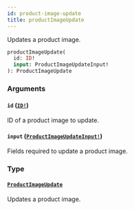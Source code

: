 ```yaml
---
id: product-image-update
title: productImageUpdate
---
```


Updates a product image.

```graphql
productImageUpdate(
  id: ID!
  input: ProductImageUpdateInput!
): ProductImageUpdate

```

### Arguments

#### `id` ([`ID!`](/api-reference/scalars/id.mdx))

ID of a product image to update.

#### `input` ([`ProductImageUpdateInput!`](/api-reference/inputs/product-image-update-input.mdx))

Fields required to update a product image.

### Type

#### [`ProductImageUpdate`](/api-reference/objects/product-image-update.mdx)

Updates a product image.
